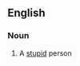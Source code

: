 ==English==

===Noun===
{{en-noun|head=[[dumb]] [[bunny]]|pl=dumb bunnies}}

# {{idiomatic}} A [[stupid]] person